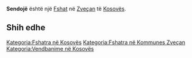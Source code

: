 {{Fshat në Kosovës
 | Emri                = Sendojë
| sqi_N_name = Sendojë
| sqi_N_FULL_NAME_RO = Sendojë
| sqi_N_FULL_NAME_ND_RO = Sendoje
| sqi_N_SORT_NAME_RG = SENDOJE
| sqi_N_FULL_NAME_RG = Sendojë
| sqi_N_FULL_NAME_ND_RG = Sendoje
| sqi_V_name = Sendë
| sqi_V_FULL_NAME_RO = Sendë
| sqi_V_FULL_NAME_ND_RO = Sende
| sqi_V_SORT_NAME_RG = SENDE
| sqi_V_FULL_NAME_RG = Sendë
| sqi_V_FULL_NAME_ND_RG = Sende
| srp_N_name = Sendo
| srp_N_FULL_NAME_RO = Sendo
| srp_N_FULL_NAME_ND_RO = Sendo
| srp_N_SORT_NAME_RG = SENDO
| srp_N_FULL_NAME_RG = Sendo
| srp_N_FULL_NAME_ND_RG = Sendo
| srp_NS_name = Сендо
| srp_NS_FULL_NAME_RO = Сендо
| srp_NS_FULL_NAME_ND_RO = Сендо
| srp_NS_SORT_NAME_RG = СЕНДО
| srp_NS_FULL_NAME_RG = Сендо
| srp_NS_FULL_NAME_ND_RG = Сендо

 | Emri (Rasa dhanore) = 
 | Figura              = 
 | Shteti              = Kosovo
 | Komuna              = Zveçan
 | Kodi postar         = 
 | Sipërfaqja          = 

 | Popullsia           = 

 | Regj. i popullsisë  = 
 | Dend. e popullsisë  = 
 | Faqja zyrtare       = 
 <!--- Koordinatat ----> 
 | Gjerësia            = 42.936389
 | Gjatësia            = 20.810278
 | Lartësia            = 
}}
'''Sendojë''' është një [[Fshat]] në [[Zveçan]] të [[Kosovës]].

<!-- == Gjeografia == -->
<!-- == Historia == -->
<!-- == Demografia == -->
== Shih edhe ==
{{Komuna Zveçan}}
{{Kosovo-Administrata-Cung}}

[[Kategoria:Fshatra në Kosovës]]
[[Kategoria:Fshatra në Kommunes Zveçan]]
[[Kategoria:Vendbanime në Kosovës]]